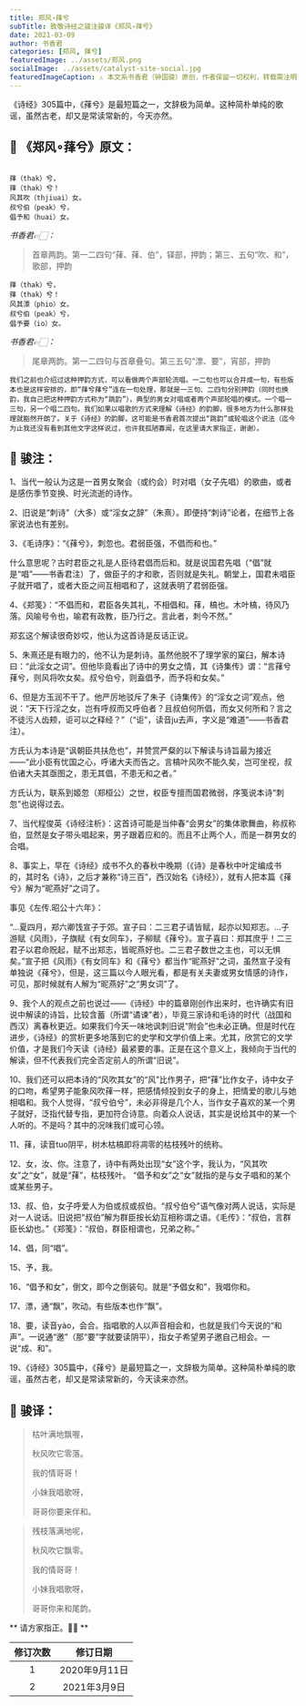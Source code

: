 ```yaml
---
title: 郑风∘萚兮
subTitle: 致敬诗经之骏注骏译《郑风∘萚兮》 
date: 2021-03-09 
author: 书香君
categories: [郑风, 萚兮]
featuredImage: ../assets/郑风.png
socialImage: ../assets/catalyst-site-social.jpg
featuredImageCaption: ⚠️️ 本文系书香君（钟国骏）原创，作者保留一切权利，转载需注明出处。
---
```


《诗经》305篇中，《萚兮》是最短篇之一，文辞极为简单。这种简朴单纯的歌谣，虽然古老，却又是常读常新的，今天亦然。

## 🌼 《郑风∘萚兮》原文：
```

萚（thak）兮，
萚（thak）兮！
风其吹（thjiuai）女。
叔兮伯（peak）兮，
倡予和（huai）女。

```
*书香君👉🏻：* 

> 首章两韵。第一二四句“萚、萚、伯”，铎部，押韵；第三、五句“吹、和”，歌部，押韵

```
萚（thak）兮，
萚（thak）兮！
风其漂（phio）女。
叔兮伯（peak）兮，
倡予要（io）女。

```
*书香君👉🏻：* 

> 尾章两韵。第一二四句与首章叠句。第三五句“漂、要”，宵部，押韵

```
我们之前也介绍过这种押韵方式，可以看做两个声部轮流唱。一二句也可以合并成一句，有些版本也是这样安排的，即“萚兮萚兮”连在一句处理，那就是一三句、二四句分别押韵（同时也换韵，我自己把这种押韵方式称为“跳韵”），典型的男女对唱或者两个声部轮唱的模式。一个唱一三句，另一个唱二四句。我们如果以唱歌的方式来理解《诗经》的韵脚，很多地方为什么那样处理就豁然开朗了。关于《诗经》的韵脚，这可能是书香君首次提出“跳韵”或轮唱这个说法（迄今为止我还没有看到其他文字这样说过，也许我孤陋寡闻，在这里请大家指正，谢谢）。

```
## 🍁️ 骏注：

1、当代一般认为这是一首男女聚会（或约会）时对唱（女子先唱）的歌曲，或者是感伤季节变换、时光流逝的诗作。

2、旧说是“刺诗”（大多）或“淫女之辞”（朱熹）。即便持“刺诗”论者，在细节上各家说法也有差别。

3、《毛诗序》：“《萚兮》，刺忽也。君弱臣强，不倡而和也。”

什么意思呢？古时君臣之礼是人臣待君倡而后和。就是说国君先唱（“倡”就是“唱”——书香君注）了，做臣子的才和歌，否则就是失礼。朝堂上，国君未唱臣子就开唱了，或者大臣之间互相唱和了，这就表明了君弱臣强。

4、《郑笺》：“不倡而和，君臣各失其礼，不相倡和。萚，槁也。木叶槁，待风乃落。风喻号令也，喻君有政教，臣乃行之。言此者，刺今不然。”

郑玄这个解读很奇妙哎，他认为这首诗是反话正说。

5、朱熹还是有眼力的，他不认为是刺诗。虽然他脱不了理学家的窠臼，解本诗曰：“此淫女之词”。但他毕竟看出了诗中的男女之情，其《诗集传》谓：“言萚兮萚兮，则风将吹女矣。叔兮伯兮，则盍倡予，而予将和女矣。”

6、但是方玉润不干了。他严厉地驳斥了朱子《诗集传》的“淫女之词”观点，他说：“天下行淫之女，岂有呼叔而又呼伯者？且叔伯何所倡，而女又何所和？言之不徒污人齿颊，讵可以之释经？”（“讵”，读音ju去声，字义是“难道”——书香君注）。

方氏认为本诗是“讽朝臣共扶危也”，并赞赏严粲的以下解读与诗旨最为接近——“此小臣有忧国之心，呼诸大夫而告之。言槁叶风吹不能久矣，岂可坐视，叔伯诸大夫其亟图之，患无其倡，不患无和之者。”

方氏认为，联系到姬忽（郑桓公）之世，权臣专擅而国君微弱，序笺说本诗“刺忽”也说得过去。

7、当代程俊英《诗经注析》：这首诗可能是当仲春“会男女”的集体歌舞曲，称叔称伯，显然是女子带头唱起来，男子跟着应和的。而且不止两个人，而是一群男女的合唱。

8、事实上，早在《诗经》成书不久的春秋中晚期（《诗》是春秋中叶定编成书的，其时名《诗》，之后才兼称“诗三百”，西汉始名《诗经》），就有人把本篇《萚兮》解为“昵燕好”之词了。

事见《左传.昭公十六年》：

“…夏四月，郑六卿饯宣子于郊。宣子曰：二三君子请皆赋，起亦以知郑志。…子游赋《风雨》，子旗赋《有女同车》，子柳赋《萚兮》。宣子喜曰：郑其庶乎！二三君子以君命贶起，赋不出郑志，皆昵燕好也。二三君子数世之主也，可以无惧矣。”宣子把《风雨》《有女同车》和《萚兮》都当作“昵燕好”之词，虽然宣子没有单独说《萚兮》，但是，这三篇以今人眼光看，都是有关夫妻或男女情感的诗作，可见，那时候就有人解为“昵燕好”之“男女词”了。

9、我个人的观点之前也说过——《诗经》中的篇章刚创作出来时，也许确实有旧说中解读的诗旨，比较含蓄（所谓“谲谏”者），毕竟三家诗和毛诗的时代（战国和西汉）离春秋更近。如果我们今天一味地讽刺旧说“附会”也未必正确。但是时代在进步，《诗经》的赏析更多地落到它的史学和文学价值上来。尤其，欣赏它的文学价值，才是我们今天读《诗经》最紧要的事。正是在这个意义上，我倾向于当代的解读，但不代表我们完全否定前人的所谓“旧说”。

10、我们还可以把本诗的“风吹其女”的“风”比作男子，把“萚”比作女子，诗中女子的口吻，希望男子能象风吹萚一样，把感情倾投到女子的身上，把情爱的歌儿与她相唱和。我个人觉得，“叔兮伯兮”，未必非得是几个人，当作女子喜欢的某一个男子就好，泛指代替专指，更加符合诗意。向着众人说话，其实是说给其中的某一个人听的。不是吗？其中的况味我们或可心领。

11、萚，读音tuo阴平，树木枯槁即将凋零的枯枝残叶的统称。

12、女，汝、你。注意了，诗中有两处出现“女”这个字，我认为，“风其吹女”之“女”，就是“萚”，枯枝残叶。
“倡予和女”之“女”就指的是与女子唱和的某个或某些男子。

13、叔、伯，女子呼爱人为伯或叔或叔伯。“叔兮伯兮”语气像对两人说话，实际是对一人说话。旧说把“叔伯”解为群臣按长幼互相称谓之语。《毛传》：“叔伯，言群臣长幼也。”《郑笺》：“叔伯，群臣相谓也，兄弟之称。”

14、倡，同“唱”。

15、予，我。

16、“倡予和女”，倒文，即今之倒装句。就是“予倡女和”，我唱你和。

17、漂，通“飘”，吹动。有些版本也作“飘”。

18、要，读音yào，会合。指唱歌的人以声音相会和，也就是我们今天说的“和声”。一说通“邀”（那“要”字就要读阴平），指女子希望男子邀自己相会。一说“成、和”。

19、《诗经》305篇中，《萚兮》是最短篇之一，文辞极为简单。这种简朴单纯的歌谣，虽然古老，却又是常读常新的，今天读来亦然。

## 🍁️ 骏译：

> 枯叶满地飘喔，
> 
> 秋风吹它零落。
> 
> 我的情哥哥！
> 
> 小妹我唱歌呀，
> 
> 哥哥你要来伴和。

> 残枝落满地呢，
> 
> 秋风吹它飘零。
> 
> 我的情哥哥！
> 
> 小妹我唱歌呀，
> 
> 哥哥你来和尾韵。

** 请方家指正。🙏🏻 **

| 修订次数      | 修订日期 | 
|   :----: |    :----:   | 
| 1    | 2020年9月11日       | 
| 2    | 2021年3月9日       | 
